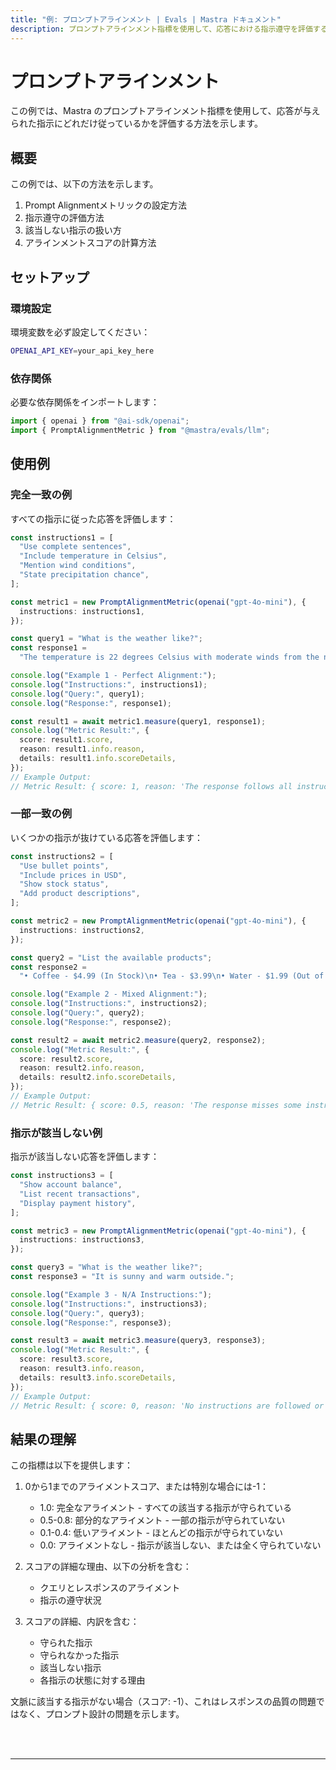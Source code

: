 ```yaml
---
title: "例: プロンプトアラインメント | Evals | Mastra ドキュメント"
description: プロンプトアラインメント指標を使用して、応答における指示遵守を評価する例。
---
```



# プロンプトアラインメント

この例では、Mastra のプロンプトアラインメント指標を使用して、応答が与えられた指示にどれだけ従っているかを評価する方法を示します。

## 概要

この例では、以下の方法を示します。

1. Prompt Alignmentメトリックの設定方法
2. 指示遵守の評価方法
3. 該当しない指示の扱い方
4. アラインメントスコアの計算方法

## セットアップ

### 環境設定

環境変数を必ず設定してください：

```bash filename=".env"
OPENAI_API_KEY=your_api_key_here
```

### 依存関係

必要な依存関係をインポートします：

```typescript copy showLineNumbers filename="src/index.ts"
import { openai } from "@ai-sdk/openai";
import { PromptAlignmentMetric } from "@mastra/evals/llm";
```

## 使用例

### 完全一致の例

すべての指示に従った応答を評価します：

```typescript copy showLineNumbers{5} filename="src/index.ts"
const instructions1 = [
  "Use complete sentences",
  "Include temperature in Celsius",
  "Mention wind conditions",
  "State precipitation chance",
];

const metric1 = new PromptAlignmentMetric(openai("gpt-4o-mini"), {
  instructions: instructions1,
});

const query1 = "What is the weather like?";
const response1 =
  "The temperature is 22 degrees Celsius with moderate winds from the northwest. There is a 30% chance of rain.";

console.log("Example 1 - Perfect Alignment:");
console.log("Instructions:", instructions1);
console.log("Query:", query1);
console.log("Response:", response1);

const result1 = await metric1.measure(query1, response1);
console.log("Metric Result:", {
  score: result1.score,
  reason: result1.info.reason,
  details: result1.info.scoreDetails,
});
// Example Output:
// Metric Result: { score: 1, reason: 'The response follows all instructions.' }
```

### 一部一致の例

いくつかの指示が抜けている応答を評価します：

```typescript copy showLineNumbers{33} filename="src/index.ts"
const instructions2 = [
  "Use bullet points",
  "Include prices in USD",
  "Show stock status",
  "Add product descriptions",
];

const metric2 = new PromptAlignmentMetric(openai("gpt-4o-mini"), {
  instructions: instructions2,
});

const query2 = "List the available products";
const response2 =
  "• Coffee - $4.99 (In Stock)\n• Tea - $3.99\n• Water - $1.99 (Out of Stock)";

console.log("Example 2 - Mixed Alignment:");
console.log("Instructions:", instructions2);
console.log("Query:", query2);
console.log("Response:", response2);

const result2 = await metric2.measure(query2, response2);
console.log("Metric Result:", {
  score: result2.score,
  reason: result2.info.reason,
  details: result2.info.scoreDetails,
});
// Example Output:
// Metric Result: { score: 0.5, reason: 'The response misses some instructions.' }
```

### 指示が該当しない例

指示が該当しない応答を評価します：

```typescript copy showLineNumbers{55} filename="src/index.ts"
const instructions3 = [
  "Show account balance",
  "List recent transactions",
  "Display payment history",
];

const metric3 = new PromptAlignmentMetric(openai("gpt-4o-mini"), {
  instructions: instructions3,
});

const query3 = "What is the weather like?";
const response3 = "It is sunny and warm outside.";

console.log("Example 3 - N/A Instructions:");
console.log("Instructions:", instructions3);
console.log("Query:", query3);
console.log("Response:", response3);

const result3 = await metric3.measure(query3, response3);
console.log("Metric Result:", {
  score: result3.score,
  reason: result3.info.reason,
  details: result3.info.scoreDetails,
});
// Example Output:
// Metric Result: { score: 0, reason: 'No instructions are followed or are applicable to the query.' }
```

## 結果の理解

この指標は以下を提供します：

1. 0から1までのアライメントスコア、または特別な場合には-1：

   - 1.0: 完全なアライメント - すべての該当する指示が守られている
   - 0.5-0.8: 部分的なアライメント - 一部の指示が守られていない
   - 0.1-0.4: 低いアライメント - ほとんどの指示が守られていない
   - 0.0: アライメントなし - 指示が該当しない、または全く守られていない

2. スコアの詳細な理由、以下の分析を含む：

   - クエリとレスポンスのアライメント
   - 指示の遵守状況

3. スコアの詳細、内訳を含む：
   - 守られた指示
   - 守られなかった指示
   - 該当しない指示
   - 各指示の状態に対する理由

文脈に該当する指示がない場合（スコア: -1）、これはレスポンスの品質の問題ではなく、プロンプト設計の問題を示します。

<br />
<br />
<hr className="dark:border-[#404040] border-gray-300" />
<br />
<br />
<GithubLink
  link={
    "https://github.com/mastra-ai/mastra/blob/main/examples/basics/evals/prompt-alignment"
  }
/>
